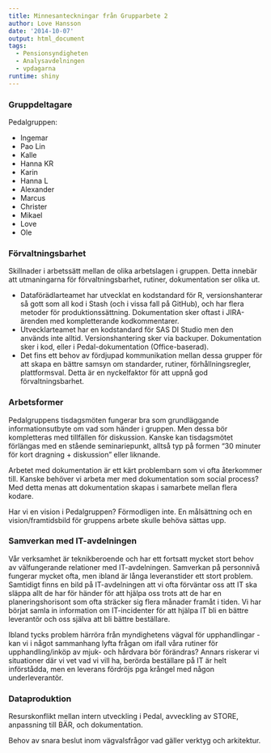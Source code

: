 ```yaml
---
title: Minnesanteckningar från Grupparbete 2
author: Love Hansson
date: '2014-10-07'
output: html_document
tags: 
  - Pensionsyndigheten
  - Analysavdelningen
  - vpdagarna
runtime: shiny
---
```



### Gruppdeltagare

Pedalgruppen:

- Ingemar
- Pao Lin
- Kalle
- Hanna KR
- Karin
- Hanna L
- Alexander
- Marcus
- Christer
- Mikael
- Love
- Ole


### Förvaltningsbarhet

Skillnader i arbetssätt mellan de olika arbetslagen i gruppen. Detta innebär att utmaningarna för förvaltningsbarhet, rutiner, dokumentation ser olika ut.

- Dataförädlarteamet har utvecklat en kodstandard för R, versionshanterar så gott som all kod i Stash (och i vissa fall på GitHub), och har flera metoder för produktionssättning. Dokumentation sker oftast i JIRA-ärenden med kompletterande kodkommentarer.
- Utvecklarteamet har en kodstandard för SAS DI Studio men den används inte alltid. Versionshantering sker via backuper. Dokumentation sker i kod, eller i Pedal-dokumentation (Office-baserad).
- Det fins ett behov av fördjupad kommunikation mellan dessa grupper för att skapa en bättre samsyn om standarder, rutiner, förhållningsregler, plattformsval. Detta är en nyckelfaktor för att uppnå god förvaltningsbarhet.


### Arbetsformer

Pedalgruppens tisdagsmöten fungerar bra som grundläggande informationsutbyte om vad som händer i gruppen. Men dessa bör kompletteras med tillfällen för diskussion. Kanske kan tisdagsmötet förlängas med en stående seminariepunkt, alltså typ på formen "30 minuter för kort dragning + diskussion" eller liknande.

Arbetet med dokumentation är ett kärt problembarn som vi ofta återkommer till. Kanske behöver vi arbeta mer med dokumentation som social process? Med detta menas att dokumentation skapas i samarbete mellan flera kodare.

Har vi en vision i Pedalgruppen? Förmodligen inte. En målsättning och en vision/framtidsbild för gruppens arbete skulle behöva sättas upp.


### Samverkan med IT-avdelningen

Vår verksamhet är teknikberoende och har ett fortsatt mycket stort behov av välfungerande relationer med IT-avdelningen. Samverkan på personnivå fungerar mycket ofta, men ibland är långa leveranstider ett stort problem. Samtidigt finns en bild på IT-avdelningen att vi ofta förväntar oss att IT ska släppa allt de har för händer för att hjälpa oss trots att de har en planeringshorisont som ofta sträcker sig flera månader framåt i tiden. Vi har börjat samla in information om IT-incidenter för att hjälpa IT bli en bättre leverantör och oss själva att bli bättre beställare.

Ibland tycks problem härröra från myndighetens vägval för upphandlingar - kan vi i något sammanhang lyfta frågan om ifall våra rutiner för upphandling/inköp av mjuk- och hårdvara bör förändras? Annars riskerar vi situationer där vi vet vad vi vill ha, berörda beställare på IT är helt införstådda, men en leverans fördröjs pga krångel med någon underleverantör.


### Dataproduktion

Resurskonflikt mellan intern utveckling i Pedal, avveckling av STORE, anpassning till BÄR, och dokumentation.

Behov av snara beslut inom vägvalsfrågor vad gäller verktyg och arkitektur.









